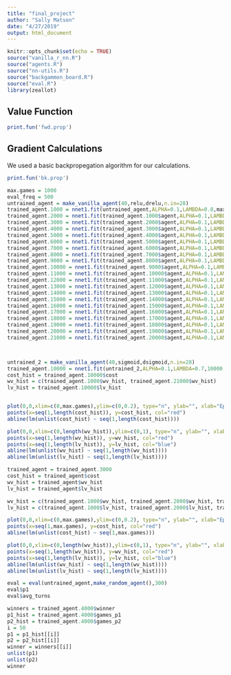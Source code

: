 ```yaml
---
title: "final_project"
author: "Sally Matson"
date: "4/27/2019"
output: html_document
---
```


```r
knitr::opts_chunk$set(echo = TRUE)
source("vanilla_r_nn.R")
source("agents.R")
source("nn-utils.R")
source("backgammon_board.R")
source("eval.R")
library(zeallot)
```

## Value Function
```r
print.fun('fwd.prop')
```


## Gradient Calculations
We used a basic backpropegation algorithm for our calculations.
```r
print.fun('bk.prop')
```


```r
max.games = 1000
eval_freq = 500
untrained_agent = make_vanilla_agent(40,relu,drelu,n.in=28)
trained_agent.1000 = nnet1.fit(untrained_agent,ALPHA=0.1,LAMBDA=0.8,max.games,FALSE,eval_freq)
trained_agent.2000 = nnet1.fit(trained_agent.1000$agent,ALPHA=0.1,LAMBDA=0.8,max.games,FALSE,eval_freq)
trained_agent.3000 = nnet1.fit(trained_agent.2000$agent,ALPHA=0.1,LAMBDA=0.8,max.games,FALSE,eval_freq)
trained_agent.4000 = nnet1.fit(trained_agent.3000$agent,ALPHA=0.1,LAMBDA=0.8,max.games,FALSE,eval_freq)
trained_agent.5000 = nnet1.fit(trained_agent.4000$agent,ALPHA=0.1,LAMBDA=0.8,max.games,FALSE,eval_freq)
trained_agent.6000 = nnet1.fit(trained_agent.5000$agent,ALPHA=0.1,LAMBDA=0.8,max.games,FALSE,eval_freq)
trained_agent.7000 = nnet1.fit(trained_agent.6000$agent,ALPHA=0.1,LAMBDA=0.8,max.games,FALSE,eval_freq)
trained_agent.8000 = nnet1.fit(trained_agent.7000$agent,ALPHA=0.1,LAMBDA=0.8,max.games,FALSE,eval_freq)
trained_agent.9000 = nnet1.fit(trained_agent.8000$agent,ALPHA=0.1,LAMBDA=0.8,max.games,FALSE,eval_freq)
trained_agent.10000 = nnet1.fit(trained_agent.9000$agent,ALPHA=0.1,LAMBDA=0.8,max.games,FALSE,eval_freq)
trained_agent.11000 = nnet1.fit(trained_agent.10000$agent,ALPHA=0.1,LAMBDA=0.8,max.games,FALSE,eval_freq)
trained_agent.12000 = nnet1.fit(trained_agent.11000$agent,ALPHA=0.1,LAMBDA=0.8,max.games,FALSE,eval_freq)
trained_agent.13000 = nnet1.fit(trained_agent.12000$agent,ALPHA=0.1,LAMBDA=0.8,max.games,FALSE,eval_freq)
trained_agent.14000 = nnet1.fit(trained_agent.13000$agent,ALPHA=0.1,LAMBDA=0.8,max.games,FALSE,eval_freq)
trained_agent.15000 = nnet1.fit(trained_agent.14000$agent,ALPHA=0.1,LAMBDA=0.8,max.games,FALSE,eval_freq)
trained_agent.16000 = nnet1.fit(trained_agent.15000$agent,ALPHA=0.1,LAMBDA=0.8,max.games,FALSE,eval_freq)
trained_agent.17000 = nnet1.fit(trained_agent.16000$agent,ALPHA=0.1,LAMBDA=0.8,max.games,FALSE,eval_freq)
trained_agent.18000 = nnet1.fit(trained_agent.17000$agent,ALPHA=0.1,LAMBDA=0.8,max.games,FALSE,eval_freq)
trained_agent.19000 = nnet1.fit(trained_agent.18000$agent,ALPHA=0.1,LAMBDA=0.8,max.games,FALSE,eval_freq)
trained_agent.20000 = nnet1.fit(trained_agent.19000$agent,ALPHA=0.1,LAMBDA=0.8,max.games,FALSE,eval_freq)
trained_agent.21000 = nnet1.fit(trained_agent.20000$agent,ALPHA=0.1,LAMBDA=0.8,max.games,FALSE,eval_freq)



untrained_2 = make_vanilla_agent(40,sigmoid,dsigmoid,n.in=28)
trained_agent.10000 = nnet1.fit(untrained_2,ALPHA=0.1,LAMBDA=0.7,10000,FALSE,eval_freq)
cost_hist = trained_agent.10000$cost
wv_hist = c(trained_agent.1000$wv_hist, trained_agent.21000$wv_hist)
lv_hist = trained_agent.10000$lv_hist


plot(0,0,xlim=c(0,max.games),ylim=c(0,0.2), type="n", ylab="", xlab="Epochs")
points(x=seq(1,length(cost_hist)), y=cost_hist, col="red")
abline(lm(unlist(cost_hist) ~ seq(1,length(cost_hist))))

plot(0,0,xlim=c(0,length(wv_hist)),ylim=c(0,1), type="n", ylab="", xlab="Epochs")
points(x=seq(1,length(wv_hist)), y=wv_hist, col="red")
points(x=seq(1,length(lv_hist)), y=lv_hist, col="blue")
abline(lm(unlist(wv_hist) ~ seq(1,length(wv_hist))))
abline(lm(unlist(lv_hist) ~ seq(1,length(lv_hist))))

```

```r
trained_agent = trained_agent.3000
cost_hist = trained_agent$cost
wv_hist = trained_agent$wv_hist
lv_hist = trained_agent$lv_hist

wv_hist = c(trained_agent.1000$wv_hist, trained_agent.2000$wv_hist, trained_agent.3000$wv_hist, trained_agent.4000$wv_hist,trained_agent.5000$wv_hist)
lv_hist = c(trained_agent.1000$lv_hist, trained_agent.2000$lv_hist, trained_agent.3000$lv_hist, trained_agent.4000$lv_hist,trained_agent.5000$lv_hist)

plot(0,0,xlim=c(0,max.games),ylim=c(0,0.2), type="n", ylab="", xlab="Epochs")
points(x=seq(1,max.games), y=cost_hist, col="red")
abline(lm(unlist(cost_hist) ~ seq(1,max.games)))

plot(0,0,xlim=c(0,length(wv_hist)),ylim=c(0,1), type="n", ylab="", xlab="Epochs")
points(x=seq(1,length(wv_hist)), y=wv_hist, col="red")
points(x=seq(1,length(lv_hist)), y=lv_hist, col="blue")
abline(lm(unlist(wv_hist) ~ seq(1,length(wv_hist))))
abline(lm(unlist(lv_hist) ~ seq(1,length(lv_hist))))
```


```r
eval = eval(untrained_agent,make_random_agent(),300)
eval$p1
eval$avg_turns
```

```r
winners = trained_agent.4000$winner
p1_hist = trained_agent.4000$games_p1
p2_hist = trained_agent.4000$games_p2
i = 50
p1 = p1_hist[[i]]
p2 = p2_hist[[i]]
winner = winners[[i]]
unlist(p1)
unlist(p2)
winner
```

